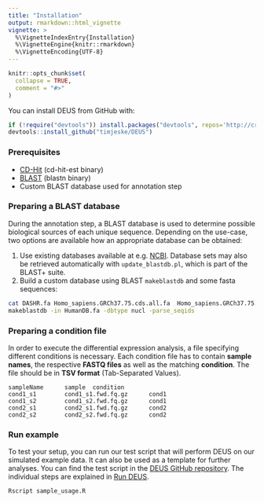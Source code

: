 ```yaml
---
title: "Installation"
output: rmarkdown::html_vignette
vignette: >
  %\VignetteIndexEntry{Installation}
  %\VignetteEngine{knitr::rmarkdown}
  %\VignetteEncoding{UTF-8}
---
```


```r
knitr::opts_chunk$set(
  collapse = TRUE,
  comment = "#>"
)
```

You can install DEUS from GitHub with:

```r
if (!require("devtools")) install.packages("devtools", repos='http://cran.us.r-project.org')
devtools::install_github("timjeske/DEUS")
```

### Prerequisites

- [CD-Hit](http://weizhongli-lab.org/cd-hit/) (cd-hit-est binary)
- [BLAST](ftp://ftp.ncbi.nlm.nih.gov/blast/executables/blast+/LATEST/) (blastn binary)
- Custom BLAST database used for annotation step


### Preparing a BLAST database
During the annotation step, a BLAST database is used to determine possible biological sources of each unique sequence. Depending on the use-case, two options are available how an appropriate database can be obtained:

1. Use existing databases available at e.g. [NCBI](ftp://ftp.ncbi.nlm.nih.gov/blast/db/). Database sets may also be retrieved automatically with `update_blastdb.pl`, which is part of the BLAST+ suite.
2. Build a custom database using BLAST `makeblastdb` and some fasta sequences:

```bash
cat DASHR.fa Homo_sapiens.GRCh37.75.cds.all.fa  Homo_sapiens.GRCh37.75.ncrna.fa > HumanDB.fa
makeblastdb -in HumanDB.fa -dbtype nucl -parse_seqids
```

### Preparing a condition file
In order to execute the differential expression analysis, a file specifying different conditions is necessary. 
Each condition file has to contain **sample names**, the respective **FASTQ files** as well as the matching **condition**. The file should be in **TSV format** (Tab-Separated Values).
```
sampleName      sample  condition
cond1_s1        cond1_s1.fwd.fq.gz      cond1
cond1_s2        cond1_s2.fwd.fq.gz      cond1
cond2_s1        cond2_s1.fwd.fq.gz      cond2
cond2_s2        cond2_s2.fwd.fq.gz      cond2
```


### Run example 
To test your setup, you can run our test script that will perform DEUS on our simulated example data. It can also be used as a template for further analyses. 
You can find the test script in the [DEUS GitHub repository](https://github.com/timjeske/DEUS/blob/master/sample_usage.R).
The individual steps are explained in [Run DEUS](SampleUsage.html).
	
```r
Rscript sample_usage.R
```
